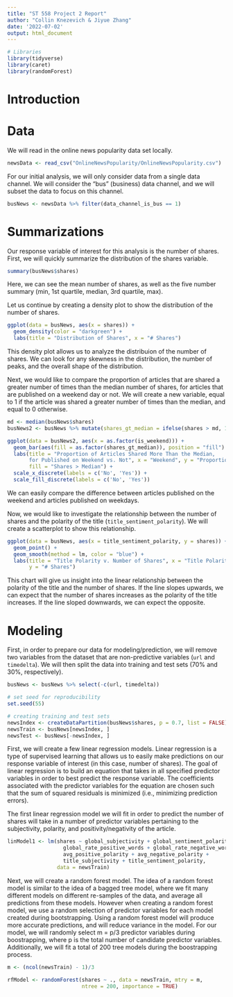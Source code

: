 ```yaml
---
title: "ST 558 Project 2 Report"
author: "Collin Knezevich & Jiyue Zhang"
date: '2022-07-02'
output: html_document
---
```


```r
# Libraries 
library(tidyverse)
library(caret)
library(randomForest)
```

# Introduction 

# Data 

We will read in the online news popularity data set locally. 
```r
newsData <- read_csv("OnlineNewsPopularity/OnlineNewsPopularity.csv")
```

For our initial analysis, we will only consider data from a single data channel. We will consider the "bus" (business) data channel, and we will subset the data to focus on this channel. 
```r
busNews <- newsData %>% filter(data_channel_is_bus == 1) 
```

# Summarizations 

Our response variable of interest for this analysis is the number of shares. First, we will quickly summarize the distribution of the shares variable. 
```r
summary(busNews$shares)
```
Here, we can see the mean number of shares, as well as the five number summary (min, 1st quartile, median, 3rd quartile, max).   

Let us continue by creating a density plot to show the distribution of the number of shares. 
```r
ggplot(data = busNews, aes(x = shares)) + 
  geom_density(color = "darkgreen") + 
  labs(title = "Distribution of Shares", x = "# Shares")
```
This density plot allows us to analyze the distribuion of the number of shares. We can look for any skewness in the distribution, the number of peaks, and the overall shape of the distribution.

Next, we would like to compare the proportion of articles that are shared a greater number of times than the median number of shares, for articles that are published on a weekend day or not. We will create a new variable, equal to 1 if the article was shared a greater number of times than the median, and equal to 0 otherwise. 
```r
md <- median(busNews$shares)
busNews2 <- busNews %>% mutate(shares_gt_median = ifelse(shares > md, 1, 0)) 

ggplot(data = busNews2, aes(x = as.factor(is_weekend))) + 
  geom_bar(aes(fill = as.factor(shares_gt_median)), position = "fill") + 
  labs(title = "Proportion of Articles Shared More Than the Median, 
       for Published on Weekend vs. Not", x = "Weekend", y = "Proportion", 
       fill = "Shares > Median") + 
  scale_x_discrete(labels = c('No', 'Yes')) + 
  scale_fill_discrete(labels = c('No', 'Yes'))
```
We can easily compare the difference between articles published on the weekend and articles published on weekdays. 

Now, we would like to investigate the relationship between the number of shares and the polarity of the title (`title_sentiment_polarity`). We will create a scatterplot to show this relationship. 
```r
ggplot(data = busNews, aes(x = title_sentiment_polarity, y = shares)) + 
  geom_point() + 
  geom_smooth(method = lm, color = "blue") + 
  labs(title = "Title Polarity v. Number of Shares", x = "Title Polarity", 
       y = "# Shares")
```
This chart will give us insight into the linear relationship between the polarity of the title and the number of shares. If the line slopes upwards, we can expect that the number of shares increases as the polarity of the title increases. If the line sloped downwards, we can expect the opposite. 

# Modeling 

First, in order to prepare our data for modeling/prediction, we will remove two variables from the dataset that are non-predictive variables (`url` and `timedelta`). We will then split the data into training and test sets (70% and 30%, respectively).   
```r
busNews <- busNews %>% select(-c(url, timedelta))

# set seed for reproducibility 
set.seed(55)

# creating training and test sets 
newsIndex <- createDataPartition(busNews$shares, p = 0.7, list = FALSE)
newsTrain <- busNews[newsIndex, ] 
newsTest <- busNews[-newsIndex, ]
```

First, we will create a few linear regression models. Linear regression is a type of supervised learning that allows us to easily make predictions on our response variable of interest (in this case, number of shares). The goal of linear regression is to build an equation that takes in all specified predictor variables in order to best predict the response variable. The coefficients associated with the predictor variables for the equation are chosen such that the sum of squared residuals is minimized (i.e., minimizing prediction errors).   

The first linear regression model we will fit in order to predict the number of shares will take in a number of predictor variables pertaining to the subjectivity, polarity, and positivity/negativity of the article. 
```r
linModel1 <- lm(shares ~ global_subjectivity + global_sentiment_polarity + 
                  global_rate_positive_words + global_rate_negative_words + 
                  avg_positive_polarity + avg_negative_polarity + 
                  title_subjectivity + title_sentiment_polarity, 
                data = newsTrain)
```

Next, we will create a random forest model. The idea of a random forest model is similar to the idea of a bagged tree model, where we fit many different models on different re-samples of the data, and average all predictions from these models. However when creating a random forest model, we use a random selection of predictor variables for each model created during bootstrapping. Using a random forest model will produce more accurate predictions, and will reduce variance in the model. For our model, we will randomly select m = p/3 predictor variables during boostrapping, where p is the total number of candidate predictor variables. Additionally, we will fit a total of 200 tree models during the boostrapping process.  
```r
m <- (ncol(newsTrain) - 1)/3 

rfModel <- randomForest(shares ~ ., data = newsTrain, mtry = m, 
                        ntree = 200, importance = TRUE)
```

